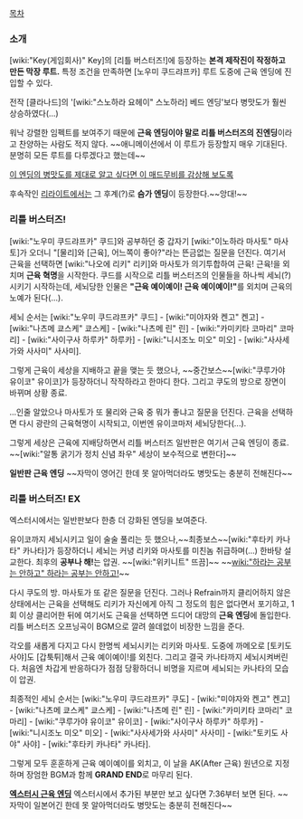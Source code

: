 [[목차]]
=== 소개 ===
[wiki:"Key(게임회사)" Key]의 [리틀 버스터즈!]에 등장하는 '''본격 제작진이 작정하고 만든 막장 루트.''' 특정 조건을 만족하면 [노우미 쿠드랴프카] 루트 도중에 근육 엔딩에 진입할 수 있다.

전작 [클라나드]의 '[wiki:"스노하라 요헤이" 스노하라] 베드 엔딩'보다 병맛도가 훨씬 상승하였다(...)

워낙 강렬한 임펙트를 보여주기 때문에 '''근육 엔딩이야 말로 리틀 버스터즈의 진엔딩'''이라고 찬양하는 사람도 적지 않다. ~~애니메이션에서 이 루트가 등장할지 매우 기대된다. 분명히 모든 루트를 다루겠다고 했는데~~

[http://sso02184.blog.me/120198290029 이 엔딩의 병맛도를 제대로 알고 싶다면 이 매드무비를 감상해 보도록]

후속작인 [[리라이트]]에서는 그 후계(?)로 '''슴가 엔딩'''이 등장한다.~~앙대!~~
=== 리틀 버스터즈! ===
[wiki:"노우미 쿠드랴프카" 쿠드]와 공부하던 중 갑자기 [wiki:"이노하라 마사토" 마사토]가 오더니 "[물리]와 [근육], 어느쪽이 좋아?"라는 뜬금없는 질문을 던진다.
여기서 근육을 선택하면 [wiki:"나오에 리키" 리키]와 마사토가 의기투합하여 근육! 근육!을 외치며 '''근육 혁명'''을 시작한다. 쿠드를 시작으로 리틀 버스터즈의 인물들을 하나씩 세뇌(?)시키기 시작하는데, 세뇌당한 인물은 '''"근육 예이예이! 근육 예이예이!"'''를 외치며 근육의 노예가 된다(...).

세뇌 순서는 [wiki:"노우미 쿠드랴프카" 쿠드] - [wiki:"미야자와 켄고" 켄고] - [wiki:"나츠메 쿄스케" 쿄스케] - [wiki:"나츠메 린" 린] - [wiki:"카미키타 코마리" 코마리] - [wiki:"사이구사 하루카" 하루카] - [wiki:"니시조노 미오" 미오] - [wiki:"사사세가와 사사미" 사사미].

그렇게 근육이 세상을 지배하고 끝을 맺는 듯 했으나, ~~중간보스~~[wiki:"쿠루가야 유이코" 유이코]가 등장하더니 작작하라고 한마디 한다. 그리고 쿠도의 방으로 장면이 바뀌며 상황 종료.

...인줄 알았으나 마사토가 또 물리와 근육 중 뭐가 좋냐고 질문을 던진다. 근육을 선택하면 다시 광란의 근육혁명이 시작되고, 이번엔 유이코마저 세뇌당한다(...).

그렇게 세상은 근육에 지배당하면서 리틀 버스터즈 일반판은 여기서 근육 엔딩이 종료.
~~[wiki:"알통 굵기가 정치 신념 좌우" 세상이 보수적으로 변한다]~~

{{{#!html 
<object width="420" height="315"><param name="movie" value="http://www.youtube.com/v/zy23eTiRiME?version=3&amp;hl=ko_KR&amp;rel=0"></param><param name="allowFullScreen" value="true"></param><param name="allowscriptaccess" value="always"></param><embed src="http://www.youtube.com/v/zy23eTiRiME?version=3&amp;hl=ko_KR&amp;rel=0" type="application/x-shockwave-flash" width="420" height="315" allowscriptaccess="always" allowfullscreen="true"></embed></object>}}}
'''일반판 근육 엔딩'''
~~자막이 영어긴 한데 못 알아먹더라도 병맛도는 충분히 전해진다~~
=== 리틀 버스터즈! EX ===
엑스터시에서는 일반판보다 한층 더 강화된 엔딩을 보여준다.

유이코까지 세뇌시키고 일이 술술 풀리는 듯 했으나,~~최종보스~~[wiki:"후타키 카나타" 카나타]가 등장하더니 세뇌는 커녕 리키와 마사토를 미친놈 취급하며(...) 한바탕 설교한다. 최후의 '''공부나 해!'''는 압권. ~~[wiki:"위키니트" 뜨끔]~~ ~~[[wiki:"하라는 공부는 안하고" 하라는 공부는 안하고!]]~~

다시 쿠도의 방. 마사토가 또 같은 질문을 던진다. 그러나 Refrain까지 클리어하지 않은 상태에서는 근육을 선택해도 리키가 자신에게 아직 그 정도의 힘은 없다면서 포기하고, 1회 이상 클리어한 뒤에 여기서도 근육을 선택하면 드디어 대망의 '''근육 엔딩'''에 돌입한다. 리틀 버스터즈 오프닝곡이 BGM으로 깔려 쓸데없이 비장한 느낌을 준다. 

각오를 새롭게 다지고 다시 한명씩 세뇌시키는 리키와 마사토. 도중에 까메오로 [토키도 사야]도 [갑툭튀]해서 근육 예이예이!를 외친다. 그리고 결국 카나타까지 세뇌시켜버린다. 처음엔 차갑게 반응하다가 점점 당황하더니 비명을 지르며 세뇌되는 카나타의 모습이 압권.

최종적인 세뇌 순서는 [wiki:"노우미 쿠드랴프카" 쿠도] - [wiki:"미야자와 켄고" 켄고] - [wiki:"나츠메 쿄스케" 쿄스케] - [wiki:"나츠메 린" 린] - [wiki:"카미키타 코마리" 코마리] - [wiki:"쿠루가야 유이코" 유이코] - [wiki:"사이구사 하루카" 하루카] - [wiki:"니시조노 미오" 미오] - [wiki:"사사세가와 사사미" 사사미] - [wiki:"토키도 사야" 사야] - [wiki:"후타키 카나타" 카나타].

그렇게 모두 훈훈하게 근육 예이예이를 외치고, 이 날을 AK(After 근육) 원년으로 지정하며 장엄한 BGM과 함께 '''GRAND END'''로 마무리 된다.

'''[http://www.youtube.com/watch?v=ham-kwuEnDA 엑스터시 근육 엔딩]'''
엑스터시에서 추가된 부분만 보고 싶다면 7:36부터 보면 된다.
~~자막이 일본어긴 한데 못 알아먹더라도 병맛도는 충분히 전해진다~~
